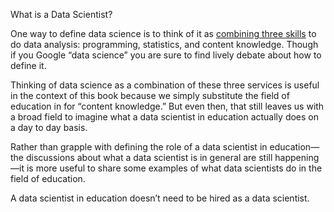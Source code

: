 What is a Data Scientist? 

One way to define data science is to think of it as [combining three skills](http://drewconway.com/zia/2013/3/26/the-data-science-venn-diagram) to do data analysis: programming, statistics, and content knowledge. Though if you Google "data science" you are sure to find lively debate about how to define it. 

Thinking of data science as a combination of these three services is useful in the context of this book because we simply substitute the field of education in for "content knowledge." But even then, that still leaves us with a broad field to imagine what a data scientist in education actually does on a day to day basis. 

Rather than grapple with defining the role of a data scientist in education—the discussions about what a data scientist is in general are still happening—it is more useful to share some examples of what data scientists do in the field of education. 

A data scientist in education doesn't need to be hired as a data scientist. 